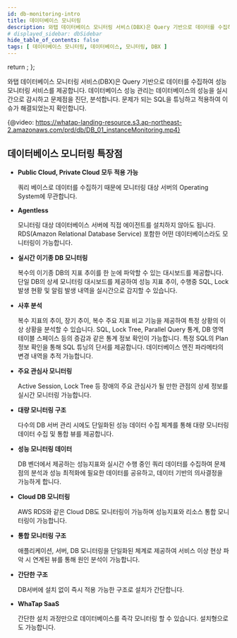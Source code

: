 ```yaml
---
id: db-monitoring-intro
title: 데이터베이스 모니터링
description: 와탭 데이터베이스 모니터링 서비스(DBX)은 Query 기반으로 데이터를 수집하여 성능 모니터링 서비스를 제공합니다.
# displayed_sidebar: dbSidebar
hide_table_of_contents: false
tags: [ 데이터베이스 모니터링, 데이터베이스, 모니터링, DBX ]
---
```



  return <Redirect to="/mysql/db-monitoring-intro" />;
};

<Home/>

와탭 데이터베이스 모니터링 서비스(DBX)은 Query 기반으로 데이터를 수집하여 성능 모니터링 서비스를 제공합니다. 데이터베이스 성능 관리는 데이터베이스의 성능을 실시간으로 감시하고 문제점을 진단, 분석합니다. 문제가 되는 SQL을 튜닝하고 적용하여 이슈가 해결되었는지 확인합니다.

{@video: https://whatap-landing-resource.s3.ap-northeast-2.amazonaws.com/prd/db/DB_01_instanceMonitoring.mp4}

## 데이터베이스 모니터링 특장점

* **Public Cloud, Private Cloud 모두 적용 가능**

  쿼리 베이스로 데이터를 수집하기 때문에 모니터링 대상 서버의 Operating System에 무관합니다.

* **Agentless**

  모니터링 대상 데이터베이스 서버에 직접 에이전트를 설치하지 않아도 됩니다. RDS(Amazon Relational Database Service) 포함한 어떤 데이터베이스라도 모니터링이 가능합니다.

* **실시간 이기종 DB 모니터링**

  복수의 이기종 DB의 지표 추이를 한 눈에 파악할 수 있는 대시보드를 제공합니다. 단일 DB의 상세 모니터링 대시보드를 제공하여 성능 지표 추이, 수행중 SQL, Lock 발생 현황 및 알림 발생 내역을 실시간으로 감지할 수 있습니다.

* **사후 분석**

  복수 지표의 추이, 장기 추이, 복수 주요 지표 비교 기능을 제공하여 특정 상황의 이상 상황을 분석할 수 있습니다. SQL, Lock Tree, Parallel Query 통계, DB 영역 테이블 스페이스 등의 증감과 같은 통계 정보 확인이 가능합니다. 특정 SQL의 Plan 정보 확인을 통해 SQL 튜닝의 단서를 제공합니다. 데이터베이스 엔진 파라메타의 변경 내역을 추적 가능합니다.

* **주요 관심사 모니터링**

  Active Session, Lock Tree 등 장애의 주요 관심사가 될 만한 관점의 상세 정보를 실시간 모니터링 가능합니다.

* **대량 모니터링 구조**

  다수의 DB 서버 관리 시에도 단일화된 성능 데이터 수집 체계를 통해 대량 모니터링 데이터 수집 및 통합 뷰를 제공합니다.

* **성능 모니터링 데이터**

  DB 벤더에서 제공하는 성능지표와 실시간 수행 중인 쿼리 데이터를 수집하여 문제점의 분석과 성능 최적화에 필요한 데이터를 공유하고, 데이터 기반의 의사결정을 가능하게 합니다.

* **Cloud DB 모니터링**

  AWS RDS와 같은 Cloud DB도 모니터링이 가능하며 성능지표와 리소스 통합 모니터링이 가능합니다.

* **통합 모니터링 구조**

  애플리케이션, 서버, DB 모니터링을 단일화된 체계로 제공하여 서비스 이상 현상 파악 시 연계된 뷰를 통해 원인 분석이 가능합니다.

* **간단한 구조**

  DB서버에 설치 없이 즉시 적용 가능한 구조로 설치가 간단합니다.

* **WhaTap SaaS**

  간단한 설치 과정만으로 데이터베이스를 즉각 모니터링 할 수 있습니다. 설치형으로도 가능합니다.
